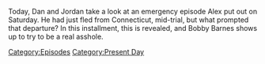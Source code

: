 {{DEFAULTSORT:
    #_EPISODE_0729:September 24, 2022
}}{{Episode
    | title           = September 24, 2022
    | caption         = Listen to this episode on [https://knowledgefight.libsyn.com/729-september-24-2022 Libsyn] [https://open.spotify.com/episode/4HIGvasDTMTUki0UHHE3Sk Spotify], Read the [[Transcript/729: September 24, 2022|Unofficial Transcript]], View discussion on [https://reddit.com/xoa6qj Reddit]
    | episodeNumber   = 729
    | length          = 01:29:04
    | airDate         = September 26, 2022
    | coverageDate    = September 24, 2022
    | episodeType     = [[:Category:Present Day|Present Day]]
    | appearance      = [[Robert Barnes]], [[Elizabeth Williamson]], [[Norm Pattis]]
    | previousEpisode = [[728: Elizabeth Williamson Returns Once More]]
    | nextEpisode     = [[730: August 12, 2003]]
}}

{{Stub}}

Today, Dan and Jordan take a look at an emergency episode Alex put out on Saturday.  He had just fled from Connecticut, mid-trial, but what prompted that departure?  In this installment, this is revealed, and Bobby Barnes shows up to try to be a real asshole.

[[Category:Episodes]]
[[Category:Present Day]]
